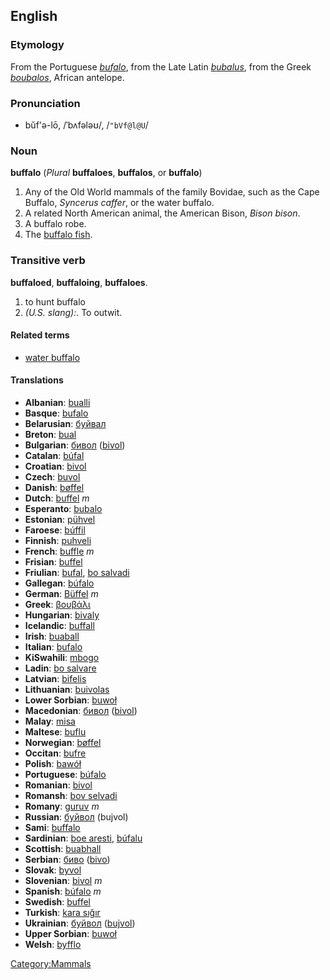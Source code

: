 ==English==

===Etymology===
From the Portuguese ''[[bufalo]]'', from the Late Latin ''[[bubalus]]'', from the Greek ''[[boubalos]]'', African antelope.

=== Pronunciation ===
*bŭf'ə-lō, /ˈbʌfələʊ/, /<tt>"bVf@l@U</tt>/

=== Noun ===
'''buffalo''' (''Plural'' '''buffaloes''', '''buffalos''', or '''buffalo''')

# Any of the Old World mammals of the family Bovidae, such as the Cape Buffalo, ''Syncerus caffer'', or the water buffalo.
# A related North American animal, the American Bison, ''Bison bison''.
# A buffalo robe.
# The [[buffalo fish]].

=== Transitive verb ===
'''buffaloed''', '''buffaloing''', '''buffaloes'''.
# to hunt buffalo
# ''(U.S. slang):''. To outwit.

==== Related terms ====
*[[water buffalo]]

==== Translations ====

*'''Albanian''': [[bualli]]
*'''Basque''': [[bufalo]]
*'''Belarusian''': [[буйвал]]
*'''Breton''': [[bual]]
*'''Bulgarian''': [[бивол]] ([[bivol]])
*'''Catalan''': [[búfal]]
*'''Croatian''': [[bivol]]
*'''Czech''': [[buvol]]
*'''Danish''': [[bøffel]]
*'''Dutch''': [[buffel]] ''m''
*'''Esperanto''': [[bubalo]]
*'''Estonian''': [[pühvel]]
*'''Faroese''': [[búffil]]
*'''Finnish''': [[puhveli]]
*'''French''': [[buffle]] ''m''
*'''Frisian''': [[buffel]]
*'''Friulian''': [[bufal]], [[bo salvadi]]
*'''Gallegan''': [[búfalo]]
*'''German''': [[Büffel]] ''m''
*'''Greek''': [[βουβάλι]]
*'''Hungarian''': [[bivaly]]
*'''Icelandic''': [[buffall]]
*'''Irish''': [[buaball]]
*'''Italian''': [[bufalo]]
*'''KiSwahili''': [[mbogo]]
*'''Ladin''': [[bo salvare]]
*'''Latvian''': [[bifelis]]
*'''Lithuanian''': [[buivolas]]
*'''Lower Sorbian''': [[buwoł]]
*'''Macedonian''': [[бивол]] ([[bivol]])
*'''Malay''': [[misa]]
*'''Maltese''': [[buflu]]
*'''Norwegian''': [[bøffel]]
*'''Occitan''': [[bufre]]
*'''Polish''': [[bawół]]
*'''Portuguese''': [[búfalo]]
*'''Romanian''': [[bivol]]
*'''Romansh''': [[bov selvadi]]
*'''Romany''': [[guruv]] ''m''
*'''Russian''': [[буйвол]] (bujvol)
*'''Sami''': [[buffalo]]
*'''Sardinian''': [[boe aresti]], [[búfalu]]
*'''Scottish''': [[buabhall]]
*'''Serbian''': [[биво]] ([[bivo]])
*'''Slovak''': [[byvol]]
*'''Slovenian''': [[bivol]] ''m''
*'''Spanish''': [[búfalo]] ''m''
*'''Swedish''': [[buffel]]
*'''Turkish''': [[kara sığır]]
*'''Ukrainian''': [[буйвол]] ([[bujvol]])
*'''Upper Sorbian''': [[buwoł]]
*'''Welsh''': [[byfflo]]

[[Category:Mammals]]